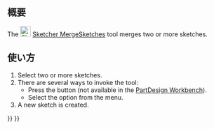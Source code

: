 <languages/>

{{Docnav/ja
|[[Sketcher_ValidateSketch/ja|スケッチを検証]]
|[[Sketcher_MirrorSketch/ja|スケッチを鏡像化]]
|[[Sketcher_Workbench/ja|スケッチ]]
|IconL=Sketcher_ValidateSketch.svg
|IconR=Sketcher_MirrorSketch.svg‎
|IconC=Workbench_Sketcher.svg
}}

{{GuiCommand/ja
|Name=Sketcher MergeSketches
|Name/ja=スケッチャー・スケッチをマージ
|MenuLocation=Sketch → スケッチをマージ
|Workbenches=[[Sketcher_Workbench/ja|スケッチ]], [[PartDesign_Workbench/ja|PartDesign]]
|Version=0.15
}}

<span id="Description"></span>
== 概要 ==

The [[Image:Sketcher_MergeSketches.svg|24px]] [[Sketcher_MergeSketches|Sketcher MergeSketches]] tool merges two or more sketches.

<span id="Usage"></span>
== 使い方 ==

# Select two or more sketches.
# There are several ways to invoke the tool:
#* Press the {{Button|[[Image:Sketcher_MergeSketches.svg|16px]] [[Sketcher_MergeSketches|Merge sketches]]}} button (not available in the [[PartDesign_Workbench|PartDesign Workbench]]).
#* Select the {{MenuCommand|Sketch → [[Image:Sketcher_MergeSketches.svg|16px]] Merge sketches}} option from the menu.
# A new sketch is created.


{{Docnav/ja
|[[Sketcher_ValidateSketch/ja|スケッチを検証]]
|[[Sketcher_MirrorSketch/ja|スケッチを鏡像化]]
|[[Sketcher_Workbench/ja|スケッチ]]
|IconL=Sketcher_ValidateSketch.svg
|IconR=Sketcher_MirrorSketch.svg‎
|IconC=Workbench_Sketcher.svg
}}


{{Sketcher Tools navi{{#translation:}}}}
{{Userdocnavi{{#translation:}}}}
